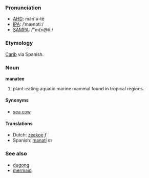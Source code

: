 ===Pronunciation===
*[[w:AHD|AHD]]: măn'ə-tē
*[[w:IPA|IPA]]: /ˈmænətiː/
*[[w:SAMPA|SAMPA]]: /"m{n@ti:/

===Etymology===
[[Carib]] via Spanish.

===Noun===
'''manatee'''

# plant-eating aquatic marine mammal found in tropical regions.

====Synonyms====
*[[sea cow]]

====Translations====
*Dutch: [[zeekoe]] ''f''
*Spanish: [[manatí]] ''m''

===See also===
*[[dugong]]
*[[mermaid]]